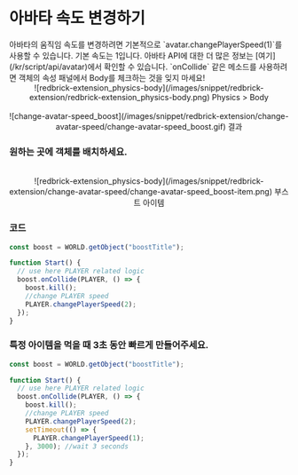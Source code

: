 
# 아바타 속도 변경하기

<Callout type="info">
  아바타의 움직임 속도를 변경하려면 기본적으로 `avatar.changePlayerSpeed(1)`를
  사용할 수 있습니다. 기본 속도는 1입니다. 아바타 API에 대한 더 많은 정보는
  [여기](/kr/script/api/avatar)에서 확인할 수 있습니다.
</Callout>
<Callout type="error" icon="‼️">
  `onCollide` 같은 메소드를 사용하려면 객체의 속성 패널에서 Body를 체크하는 것을
  잊지 마세요!
  <center>![redbrick-extension_physics-body](/images/snippet/redbrick-extension/redbrick-extension_physics-body.png) Physics > Body</center>
</Callout>

<br />
<center>![change-avatar-speed_boost](/images/snippet/redbrick-extension/change-avatar-speed/change-avatar-speed_boost.gif) 결과</center>

<Steps>

### 원하는 곳에 객체를 배치하세요.

<br />
<center>![redbrick-extension_physics-body](/images/snippet/redbrick-extension/change-avatar-speed/change-avatar-speed_boost-item.png) 부스트 아이템</center>

### 코드

```js showLineNumbers copy filename="BoostItem"
const boost = WORLD.getObject("boostTitle");

function Start() {
  // use here PLAYER related logic
  boost.onCollide(PLAYER, () => {
    boost.kill();
    //change PLAYER speed
    PLAYER.changePlayerSpeed(2);
  });
}
```

### 특정 아이템을 먹을 때 3초 동안 빠르게 만들어주세요.

```js showLineNumbers copy filename="BoostItem"
const boost = WORLD.getObject("boostTitle");

function Start() {
  // use here PLAYER related logic
  boost.onCollide(PLAYER, () => {
    boost.kill();
    //change PLAYER speed
    PLAYER.changePlayerSpeed(2);
    setTimeout(() => {
      PLAYER.changePlayerSpeed(1);
    }, 3000); //wait 3 seconds
  });
}
```

</Steps>
